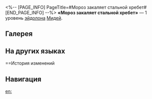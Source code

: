 <%-- [PAGE_INFO]
PageTitle=#Мороз закаляет стальной хребет#
[END_PAGE_INFO] --%>
{{Эйдолон Инфобокс
|Название         = Мороз закаляет стальной хребет
|Изображение      = Эйдолон Мороз закаляет стальной хребет.png
|Персонаж         = Мидей
|Уровень          = 1
|Длительность     = 
|Описание         = Множитель урона, наносимого основной цели умения «Убить бога, чтобы стать богом», повышается на 30%. Теперь это умение наносит всем противникам мнимый урон, равный множителю урона основной цели.
|Свойство1        = 
|Масштабирование1 = 
}}
'''«Мороз закаляет стальной хребет»''' — 1 уровень [[эйдолон]]а [[Мидей]].

==Галерея==
{{Галерея|position=left|captionalign=center
|Персонаж Мидей Эйдолон 1.png|Осколок Эйдолона
}}

==На других языках==
{{На других языках
|en   = Frost Hones Spine of Steel
|zhs  = 寒风雕琢不屈的脊梁
|zht  = 寒風雕琢不屈的脊樑
|ja   = {{Rubi|寒風|かんぷう}}に{{Rubi|磨|みが}}かれし
{{Rubi|不屈|ふくつ}}の{{Rubi|脊柱|せきちゅう}}
|ko   = 한풍이 조각한 불굴의 의지
|es   = Espalda por el frío curtida
|fr   = Droiture née de l'adversité
|ru   = Мороз закаляет стальной хребет
|th   = Frost Hones Spine of Steel
|vi   = Gió Lạnh Khắc Nên Xương Sống Bất Khuất
|de   = Unnachgiebiges Rückgrat im Eiswind
|id   = Frost Hones Spine of Steel
|pt   = O Frio Afia a Espinha de Aço
}}

==История изменений
{{История изменений|3.5}}

==Навигация==
{{Навык Навбокс|Мидей}}

[[en:]]